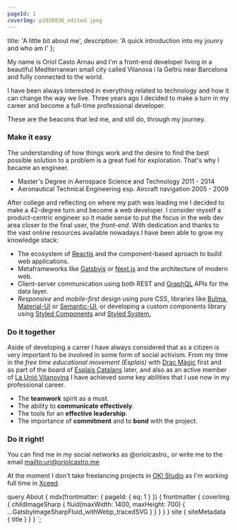 ```yaml
---
pageId: 1
coverImg: p1030836_edited.jpeg
---
```


  title: 'A little bit about me',
  description: 'A quick introduction into my jounry and who am I'
};


<SEO title={pageMeta.title} desription={pageMeta.description} pathname="/about" image={frontmatter.coverImg} />

My name is Oriol Casto Arnau and I'm a front-end developer living in a beautiful Mediterranean small city called Vilanova i la Geltrú near Barcelona and fully connected to the world.

I have been always interested in everything related to technology and how it can change the way we live. Three years ago I decided to make a turn in my career and become a full-time professional developer.

These are the beacons that led me, and still do, through my journey.

### Make it easy

The understanding of how things work and the desire to find the best possible solution to a problem is a great fuel for exploration. That's why I became an engineer.

- Master's Degree in Aerospace Science and Technology 2011 - 2014
- Aeronautical Technical Engineering esp. Aircraft navigation 2005 - 2009

After college and reflecting on where my path was leading me I decided to make a 42-degree turn and become a web developer. I consider myself a product-centric engineer so it made sense to put the focus in the web dev area closer to the final user, the _front-end_. With dedication and thanks to the vast online resources available nowadays I have been able to grow my knowledge stack:

- The ecosystem of [Reactjs](https://reactjs.org) and the component-based aproach to build web applications.
- Metaframeworks like [Gatsbyjs](https://www.gatsbyjs.org/) or [Next.js](https://nextjs.org/) and the architecture of modern web.
- Client-server communication using both REST and [GraphQL](https://graphql.org/) APIs for the data layer.
- _Responsive_ and _mobile-first_ design using pure CSS, libraries like [Bulma](https://bulma.io/), [Material-UI](https://material-ui.com/) or [Semantic-UI](https://semantic-ui.com/), or developing a custom components library using [Styled Components](https://www.styled-components.com/) and [Styled System.](https://styled-system.com/)

### Do it together

Aside of developing a carrer I have always considered that as a citizen is very important to be involved in some form of social activism.
From my time in the _free time educational movement (Esplais)_ with [Drac Màgic](http://dracmagic.org/) first and as part of the board of [Esplais Catalans](http://esplac.cat/) later, and also as an active member of [La Unió Vilanovina](http://www.launiovilanovina.cat/) I have achieved some key abilities that I use now in my professional career.

- The **teamwork** spirit as a must.
- The ability to **communicate effectively**.
- The tools for an **effective leadership**.
- The importance of **commitment** and to **bond** with the project.

### Do it right!

You can find me in my social networks as @oriolcastro_ or write me to the email <mailto:uri@oriolcastro.me>

At the moment I don't take freelancing projects in [OK! Studio](https://www.okstudio.tech/) as I'm working full time in [Xceed](https://xceed.me).

  query About {
    mdx(frontmatter: { pageId: { eq: 1 } }) {
      frontmatter {
        coverImg {
          childImageSharp {
            fluid(maxWidth: 1400, maxHeight: 700) {
              ...GatsbyImageSharpFluid_withWebp_tracedSVG
            }
          }
        }
      }
    }
    site {
      siteMetadata {
        title
      }
    }
  }
`;
